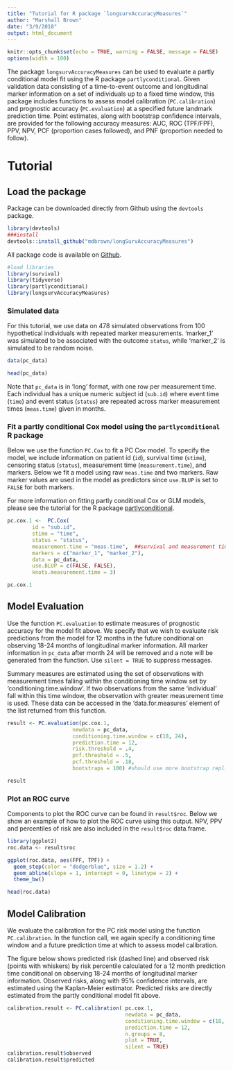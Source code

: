 ```yaml
---
title: "Tutorial for R package `longsurvAccuracyMeasures`"
author: "Marshall Brown"
date: "3/9/2018"
output: html_document
---
```


```r
knitr::opts_chunk$set(echo = TRUE, warning = FALSE, message = FALSE)
options(width = 100)
```

The package `longsurvAccuracyMeasures` can be used to evaluate a partly conditional model fit using the R package  `partlyconditional`. Given validation data consisting of a time-to-event outcome and longitudinal marker information on a set of individuals up to a fixed time window, this package includes functions to assess model calibration (`PC.calibration`) and prognostic accuracy (`PC.evaluation`) at a specified future landmark prediction time. Point estimates, along with bootstrap confidence intervals, are provided for the following accuracy measures: AUC, ROC (TPF/FPF), PPV, NPV, PCF (proportion cases followed), and PNF (proportion needed to follow).

# Tutorial 

## Load the package

Package can be downloaded directly from Github using the `devtools` package.

```r
library(devtools)
###install 
devtools::install_github("mdbrown/longSurvAccuracyMeasures")
```

All package code is available on [Github](https://github.com/mdbrown/longsurvAccuracyMeasures).

```r
#load libraries
library(survival)
library(tidyverse)
library(partlyconditional)
library(longsurvAccuracyMeasures)
```


### Simulated data

For this tutorial, we use data on 478 simulated observations from 100 hypothetical individuals with repeated marker measurements. 'marker_1' was simulated to be associated with the outcome `status`, while 'marker_2' is simulated to be random noise. 

```r
data(pc_data)

head(pc_data)
```

Note that `pc_data` is in 'long' format, with one row per measurement time. Each individual has a unique numeric subject id (`sub.id`) where event time (`time`) and event status (`status`) are repeated across marker measurement times (`meas.time`) given in months. 


### Fit a partly conditional Cox model  using the `partlyconditional` R package 

Below we use the function `PC.Cox` to fit a PC Cox model. To specify the model, we include information on patient id (`id`), survival time (`stime`), censoring status (`status`), measurement time (`measurement.time`), and markers.  Below we fit a model using raw  `meas.time` and two markers. Raw marker values are used in the model as predictors since `use.BLUP` is set to `FALSE` for both markers.  

For more information on fitting partly conditional Cox or GLM models, please see the tutorial for the R package [partlyconditional](http://rpubs.com/mdbrown/partlyconditional). 

```r

pc.cox.1 <-  PC.Cox(
        id = "sub.id",
        stime = "time",
        status = "status",
        measurement.time = "meas.time",  ##survival and measurement times must be on the same scale!!!
        markers = c("marker_1", "marker_2"),
        data = pc_data,
        use.BLUP = c(FALSE, FALSE), 
        knots.measurement.time = 3)

pc.cox.1


```

## Model Evaluation 

Use the function `PC.evaluation` to estimate measures of prognostic accuracy for the model fit above. We specify that we wish to evaluate risk predictions from the model for 12 months in the future conditional on observing 18-24 months of longitudinal marker information. All marker information in `pc_data` after month 24 will be removed and a note will be generated from the function. Use `silent = TRUE` to suppress messages. 

Summary measures are estimated using the set of observations with measurement times falling within the conditioning time window set by 'conditioning.time.window'. If two observations from the same 'individual' fall within this time window, the observation with greater measurement time is used. These data can be accessed in the 'data.for.measures' element of the list returned from this function.

```r

result <- PC.evaluation(pc.cox.1,
                     newdata = pc_data,  
                     conditioning.time.window = c(18, 24), 
                     prediction.time = 12, 
                     risk.threshold = .4, 
                     pnf.threshold = .5, 
                     pcf.threshold = .18, 
                     bootstraps = 100) #should use more bootstrap replicates in practice. 

result

```


### Plot an ROC curve 

Components to plot the ROC curve can be found in `result$roc`. Below we show an example of how to plot the ROC curve using this output. NPV, PPV and percentiles of risk  are also included in the `result$roc` data.frame. 

```r
library(ggplot2)
roc.data <- result$roc

ggplot(roc.data, aes(FPF, TPF)) + 
  geom_step(color = "dodgerblue", size = 1.2) + 
  geom_abline(slope = 1, intercept = 0, linetype = 2) + 
  theme_bw()

head(roc.data)
```


## Model Calibration 

We evaluate the calibration for the PC risk model using the function `PC.calibration`. In the function call, we again specify a conditioning time window and a future prediction time at which to assess model calibration. 

The figure below shows predicted risk (dashed line) and observed risk (points with whiskers) by risk percentile calculated for a 12 month prediction time conditional on observing 18-24 months of longitudinal marker information. Observed risks, along with 95% confidence intervals, are estimated using the Kaplan-Meier estimator. Predicted risks are directly estimated from the partly conditional model fit above. 

```r


calibration.result <- PC.calibration( pc.cox.1,
                                      newdata = pc_data,  
                                      conditioning.time.window = c(18, 24), 
                                      prediction.time = 12, 
                                      n.groups = 8, 
                                      plot = TRUE, 
                                      silent = TRUE)
calibration.result$observed
calibration.result$predicted
```
